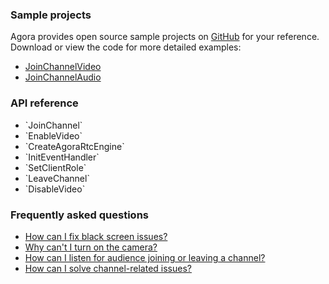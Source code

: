 <PlatformWrapper platform="unity">

### Sample projects

Agora provides open source sample projects on [GitHub](https://github.com/AgoraIO-Extensions/Agora-Unity-Quickstart/tree/main/API-Example-Unity/Assets/API-Example/Examples) for your reference. Download or view the code for more detailed examples:

- [JoinChannelVideo](https://github.com/AgoraIO-Extensions/Agora-Unity-Quickstart/tree/main/API-Example-Unity/Assets/API-Example/Examples/Basic/JoinChannelVideo) 
- [JoinChannelAudio](https://github.com/AgoraIO-Extensions/Agora-Unity-Quickstart/tree/main/API-Example-Unity/Assets/API-Example/Examples/Basic/JoinChannelAudio)


### API reference
- <Link to="{{Global.API_REF_UNITY_ROOT}}/class_irtcengine.html#api_irtcengine_joinchannel">`JoinChannel`</Link>

- <Link to="{{Global.API_REF_UNITY_ROOT}}/class_irtcengine.html#api_irtcengine_enablevideo">`EnableVideo`</Link>

- <Link to="{{Global.API_REF_UNITY_ROOT}}/class_irtcengine.html#api_createagorartcengine">`CreateAgoraRtcEngine`</Link>

- <Link to="{{Global.API_REF_UNITY_ROOT}}/class_irtcengine.html#api_irtcengine_addhandler">`InitEventHandler`</Link>

- <Link to="{{Global.API_REF_UNITY_ROOT}}/class_irtcengine.html#api_irtcengine_setclientrole">`SetClientRole`</Link>

- <Link to="{{Global.API_REF_UNITY_ROOT}}/class_irtcengine.html#api_irtcengine_leavechannel">`LeaveChannel`</Link>

- <Link to="{{Global.API_REF_UNITY_ROOT}}/class_irtcengine.html#api_irtcengine_disablevideo">`DisableVideo`</Link>

### Frequently asked questions
* [How can I fix black screen issues?](/help/quality-issues/video_blank#issue-description)
* [Why can't I turn on the camera?](/help/quality-issues/video_camera)
* [How can I listen for audience joining or leaving a channel?](/help/integration-issues/audience_event)
* [How can I solve channel-related issues?](/help/integration-issues/channel)

</PlatformWrapper>